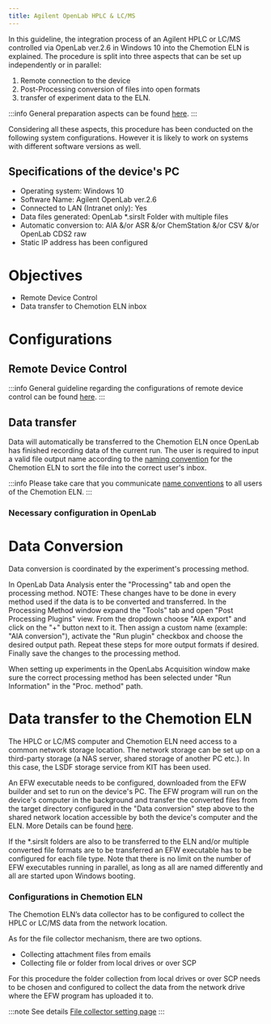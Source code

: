 ```yaml
---
title: Agilent OpenLab HPLC & LC/MS
---
```


In this guideline, the integration process of an Agilent HPLC or LC/MS controlled via OpenLab ver.2.6 in Windows 10 into the Chemotion ELN is explained.
The procedure is split into three aspects that can be set up independently or in parallel:

1. Remote connection to the device
2. Post-Processing conversion of files into open formats
3. transfer of experiment data to the ELN.

:::info
General preparation aspects can be found [here](../../devices#general-preparation-aspects).
:::

Considering all these aspects, this procedure has been conducted on the following system configurations.
However it is likely to work on systems with different software versions as well.

## Specifications of the device's PC

- Operating system: Windows 10
- Software Name: Agilent OpenLab ver.2.6
- Connected to LAN (Intranet only): Yes
- Data files generated: OpenLab \*.sirslt Folder with multiple files
- Automatic conversion to: AIA &/or ASR &/or ChemStation &/or CSV &/or OpenLab CDS2 raw
- Static IP address has been configured

# Objectives

- Remote Device Control
- Data transfer to Chemotion ELN inbox

# Configurations

## Remote Device Control

:::info
General guideline regarding the configurations of remote device control can be found [here](../configurations/remote_control).
:::

## Data transfer

Data will automatically be transferred to the Chemotion ELN once OpenLab has finished recording data of the current run.
The user is required to input a valid file output name according to the [naming convention](../../devices#name-conventions) for the Chemotion ELN to sort the file into the correct user's inbox.

:::info
Please take care that you communicate [name conventions](../../devices#name-conventions) to all users of the Chemotion ELN.
:::

### Necessary configuration in OpenLab

# Data Conversion

Data conversion is coordinated by the experiment's processing method.

In OpenLab Data Analysis enter the "Processing" tab and open the processing method.
NOTE: These changes have to be done in every method used if the data is to be converted and transferred.
In the Processing Method window expand the "Tools" tab and open "Post Processing Plugins" view.
From the dropdown choose "AIA export" and click on the "+" button next to it.
Then assign a custom name (example: "AIA conversion"), activate the "Run plugin" checkbox and choose the desired output path.
Repeat these steps for more output formats if desired. Finally save the changes to the processing method.

When setting up experiments in the OpenLabs Acquisition window make sure the correct processing method has been selected under "Run Information" in the "Proc. method" path.

# Data transfer to the Chemotion ELN

The HPLC or LC/MS computer and Chemotion ELN need access to a common network storage location.
The network storage can be set up on a third-party storage (a NAS server, shared storage of another PC etc.).
In this case, the LSDF storage service from KIT has been used.

An EFW executable needs to be configured, downloaded from the EFW builder and set to run on the device's PC.
The EFW program will run on the device's computer in the background and transfer the converted files from the target directory configured in the "Data conversion" step above to the shared network location accessible by both the device's computer and the ELN.
More Details can be found [here](../configurations/data_transfer).

If the \*.sirslt folders are also to be transferred to the ELN and/or multiple converted file formats are to be transferred an EFW executable has to be configured for each file type.
Note that there is no limit on the number of EFW executables running in parallel, as long as all are named differently and all are started upon Windows booting.

### Configurations in Chemotion ELN

The Chemotion ELN’s data collector has to be configured to collect the HPLC or LC/MS data from the network location.

As for the file collector mechanism, there are two options.

- Collecting attachment files from emails
- Collecting file or folder from local drives or over SCP

For this procedure the folder collection from local drives or over SCP needs to be chosen and configured to collect the data from the network drive where the EFW program has uploaded it to.

:::note See details
[File collector setting page](../../install_configure/configuration#file-collection)
:::
